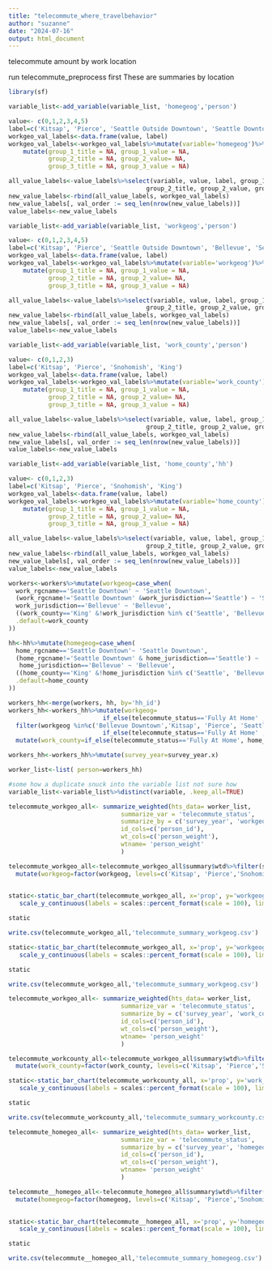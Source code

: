 ```yaml
---
title: "telecommute_where_travelbehavior"
author: "suzanne"
date: "2024-07-16"
output: html_document
---
```


telecommute amount by work location

run telecommute_preprocess first
These are summaries by location
```r
library(sf)
```


```r
variable_list<-add_variable(variable_list, 'homegeog','person')

value<- c(0,1,2,3,4,5)
label=c('Kitsap', 'Pierce', 'Seattle Outside Downtown', 'Seattle Downtown','Snohomish-King Suburban', 'Bellevue' )
workgeo_val_labels<-data.frame(value, label)
workgeo_val_labels<-workgeo_val_labels%>%mutate(variable='homegeog')%>%
    mutate(group_1_title = NA, group_1_value = NA,
           group_2_title = NA, group_2_value= NA,
           group_3_title = NA, group_3_value = NA)

all_value_labels<-value_labels%>%select(variable, value, label, group_1_title, group_1_value,
                                      group_2_title, group_2_value, group_3_title, group_3_value)
new_value_labels<-rbind(all_value_labels, workgeo_val_labels)
new_value_labels[, val_order := seq_len(nrow(new_value_labels))]
value_labels<-new_value_labels  


```

```r
variable_list<-add_variable(variable_list, 'workgeog','person')

value<- c(0,1,2,3,4,5)
label=c('Kitsap', 'Pierce', 'Seattle Outside Downtown', 'Bellevue', 'Seattle Downtown', 'Snohomish-King Suburban' )
workgeo_val_labels<-data.frame(value, label)
workgeo_val_labels<-workgeo_val_labels%>%mutate(variable='workgeog')%>%
    mutate(group_1_title = NA, group_1_value = NA,
           group_2_title = NA, group_2_value= NA,
           group_3_title = NA, group_3_value = NA)

all_value_labels<-value_labels%>%select(variable, value, label, group_1_title, group_1_value,
                                      group_2_title, group_2_value, group_3_title, group_3_value)
new_value_labels<-rbind(all_value_labels, workgeo_val_labels)
new_value_labels[, val_order := seq_len(nrow(new_value_labels))]
value_labels<-new_value_labels  


```
```r
variable_list<-add_variable(variable_list, 'work_county','person')

value<- c(0,1,2,3)
label=c('Kitsap', 'Pierce', 'Snohomish', 'King')
workgeo_val_labels<-data.frame(value, label)
workgeo_val_labels<-workgeo_val_labels%>%mutate(variable='work_county')%>%
    mutate(group_1_title = NA, group_1_value = NA,
           group_2_title = NA, group_2_value= NA,
           group_3_title = NA, group_3_value = NA)

all_value_labels<-value_labels%>%select(variable, value, label, group_1_title, group_1_value,
                                      group_2_title, group_2_value, group_3_title, group_3_value)
new_value_labels<-rbind(all_value_labels, workgeo_val_labels)
new_value_labels[, val_order := seq_len(nrow(new_value_labels))]
value_labels<-new_value_labels  


```

```r
variable_list<-add_variable(variable_list, 'home_county','hh')

value<- c(0,1,2,3)
label=c('Kitsap', 'Pierce', 'Snohomish', 'King')
workgeo_val_labels<-data.frame(value, label)
workgeo_val_labels<-workgeo_val_labels%>%mutate(variable='home_county')%>%
    mutate(group_1_title = NA, group_1_value = NA,
           group_2_title = NA, group_2_value= NA,
           group_3_title = NA, group_3_value = NA)

all_value_labels<-value_labels%>%select(variable, value, label, group_1_title, group_1_value,
                                      group_2_title, group_2_value, group_3_title, group_3_value)
new_value_labels<-rbind(all_value_labels, workgeo_val_labels)
new_value_labels[, val_order := seq_len(nrow(new_value_labels))]
value_labels<-new_value_labels  


```


```r

workers<-workers%>%mutate(workgeog=case_when(
  work_rgcname=='Seattle Downtown' ~ 'Seattle Downtown',
  (work_rgcname!='Seattle Downtown' &work_jurisdiction=='Seattle') ~ 'Seattle Outside Downtown',
  work_jurisdiction=='Bellevue' ~ 'Bellevue',
  ((work_county=='King' &!work_jurisdiction %in% c('Seattle', 'Bellevue'))|work_county=='Snohomish')~'Snohomish-King Suburban',
  .default=work_county
))
```

```r


hh<-hh%>%mutate(homegeog=case_when(
  home_rgcname=='Seattle Downtown'~ 'Seattle Downtown',
  (home_rgcname!='Seattle Downtown' & home_jurisdiction=='Seattle') ~ 'Seattle Outside Downtown',
   home_jurisdiction=='Bellevue' ~ 'Bellevue',
  ((home_county=='King' &!home_jurisdiction %in% c('Seattle', 'Bellevue'))|home_county=='Snohomish')~'Snohomish-King Suburban',
  .default=home_county
))
```


```r

workers_hh<-merge(workers, hh, by='hh_id')
workers_hh<-workers_hh%>%mutate(workgeog=
                          if_else(telecommute_status=='Fully At Home' , homegeog,workgeog))%>%
  filter(workgeog %in%c('Bellevue Downtown','Kitsap', 'Pierce', 'Seattle Outside Downtown', 'Seattle Downtown', 'Snohomish-King Suburban', 'Bellevue'))%>%mutate(workrgc_name=
                          if_else(telecommute_status=='Fully At Home' , home_rgcname,work_rgcname))%>%
  mutate(work_county=if_else(telecommute_status=='Fully At Home', home_county, work_county ))

workers_hh<-workers_hh%>%mutate(survey_year=survey_year.x)
```


```r

worker_list<-list( person=workers_hh)

```

```r
#some how a duplicate snuck into the variable list not sure how
variable_list<-variable_list%>%distinct(variable, .keep_all=TRUE)
```





```r

telecommute_workgeo_all<- summarize_weighted(hts_data= worker_list,
                               summarize_var = 'telecommute_status',
                               summarize_by = c('survey_year', 'workgeog'),
                               id_cols=c('person_id'),
                               wt_cols=c('person_weight'),
                               wtname= 'person_weight'
                               )

```


```r

telecommute_workgeo_all<-telecommute_workgeo_all$summary$wtd%>%filter(survey_year=='2023')%>%mutate(moe=prop_se*1.645)%>%mutate(telecommute_status=factor(telecommute_status, levels=c('Fully In Person', 'Hybrid', 'Fully At Home')))%>%
  mutate(workgeog=factor(workgeog, levels=c('Kitsap', 'Pierce','Snohomish-King Suburban', 'Seattle Outside Downtown', 'Bellevue','Seattle Downtown')))
  

```
                                                                                                                                                                                                    
```r
static<-static_bar_chart(telecommute_workgeo_all, x='prop', y='workgeog', fill='telecommute_status', pos='stack') + theme(axis.text.x=element_text(size=16), axis.text.y=element_text(size=16),legend.text = element_text(size=16), axis.title.y=element_text(size=20), axis.title.x=element_text(size=20))+
   scale_y_continuous(labels = scales::percent_format(scale = 100), limits=c(0,1))

static

write.csv(telecommute_workgeo_all,'telecommute_summary_workgeog.csv')

```
```r
static<-static_bar_chart(telecommute_workgeo_all, x='prop', y='workgeog', fill='telecommute_status', moe='moe') + theme(axis.text.x=element_text(size=16), axis.text.y=element_text(size=16),legend.text = element_text(size=16), axis.title.y=element_text(size=20), axis.title.x=element_text(size=20))+
   scale_y_continuous(labels = scales::percent_format(scale = 100), limits=c(0,1))

static

write.csv(telecommute_workgeo_all,'telecommute_summary_workgeog.csv')

```


```r

telecommute_workgeo_all<- summarize_weighted(hts_data= worker_list,
                               summarize_var = 'telecommute_status',
                               summarize_by = c('survey_year', 'work_county'),
                               id_cols=c('person_id'),
                               wt_cols=c('person_weight'),
                               wtname= 'person_weight'
                               )

```


```r

telecommute_workcounty_all<-telecommute_workgeo_all$summary$wtd%>%filter(survey_year=='2023')%>%mutate(moe=prop_se*1.645)%>%mutate(telecommute_status=factor(telecommute_status, levels=c('Fully In Person', 'Hybrid', 'Fully At Home')))%>%
  mutate(work_county=factor(work_county, levels=c('Kitsap', 'Pierce','Snohomish', 'King')))

```
                                                                                                                                                                                                    
```r
static<-static_bar_chart(telecommute_workcounty_all, x='prop', y='work_county', fill='telecommute_status', pos='stack') + theme(axis.text.x=element_text(size=16), axis.text.y=element_text(size=16),legend.text = element_text(size=16), axis.title.y=element_text(size=20), axis.title.x=element_text(size=20))+
   scale_y_continuous(labels = scales::percent_format(scale = 100), limits=c(0,1))

static

write.csv(telecommute_workcounty_all,'telecommute_summary_workcounty.csv')

```

```r

telecommute_homegeo_all<- summarize_weighted(hts_data= worker_list,
                               summarize_var = 'telecommute_status',
                               summarize_by = c('survey_year', 'homegeog'),
                               id_cols=c('person_id'),
                               wt_cols=c('person_weight'),
                               wtname= 'person_weight'
                               )

```
```r

telecommute__homegeo_all<-telecommute_homegeo_all$summary$wtd%>%filter(survey_year=='2023')%>%mutate(moe=prop_se*1.645)%>%mutate(telecommute_status=factor(telecommute_status, levels=c('Fully In Person', 'Hybrid', 'Fully At Home')))%>%
  mutate(homegeog=factor(homegeog, levels=c('Kitsap', 'Pierce','Snohomish-King Suburban', 'Seattle Outside Downtown', 'Bellevue', 'Seattle Downtown')))%>%drop_na()
  

```
                                                                                                                                                                                                    
```r
static<-static_bar_chart(telecommute__homegeo_all, x='prop', y='homegeog', fill='telecommute_status', pos='stack') + theme(axis.text.x=element_text(size=16), axis.text.y=element_text(size=16),legend.text = element_text(size=16), axis.title.y=element_text(size=20), axis.title.x=element_text(size=20))+
   scale_y_continuous(labels = scales::percent_format(scale = 100), limits=c(0,1))

static

write.csv(telecommute__homegeo_all,'telecommute_summary_homegeog.csv')

```

